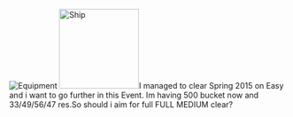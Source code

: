 [[File:Screenshot_2.jpg|thumb|left|Equipment]]
[[File:Screenshot_1.png.jpg|thumb|left|144px|Ship]]I managed to clear Spring 2015 on Easy and i want to go further in this Event. Im having 500 bucket now and 33/49/56/47 res.So should i aim for full FULL MEDIUM clear?<ac_metadata title="Should i challenge Medium?"> </ac_metadata>